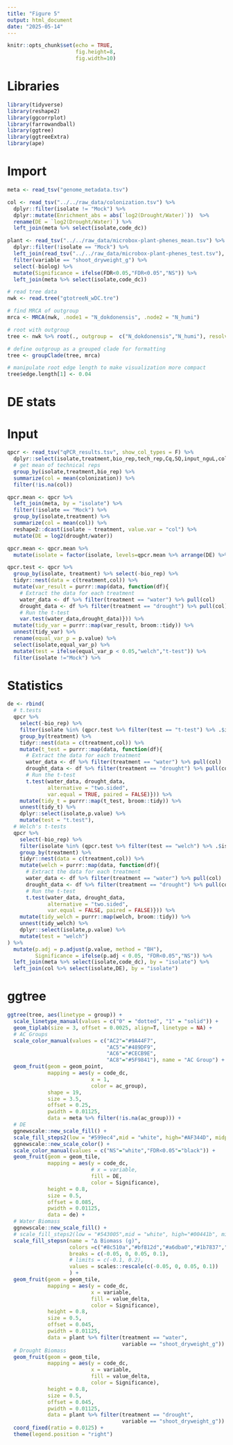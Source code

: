 ```yaml
---
title: "Figure 5"
output: html_document
date: "2025-05-14"
---
```


```r
knitr::opts_chunk$set(echo = TRUE,
                      fig.height=8,
                      fig.width=10)
```

# Libraries

```r
library(tidyverse)
library(reshape2)
library(ggcorrplot)
library(farrowandball)
library(ggtree)
library(ggtreeExtra)
library(ape)
```

# Import

```r
meta <- read_tsv("genome_metadata.tsv")

col <- read_tsv("../../raw_data/colonization.tsv") %>%
  dplyr::filter(isolate != "Mock") %>%
  dplyr::mutate(Enrichment_abs = abs(`log2(Drought/Water)`))  %>%
  rename(DE = `log2(Drought/Water)`) %>%
  left_join(meta %>% select(isolate,code_dc))

plant <- read_tsv("../../raw_data/microbox-plant-phenes_mean.tsv") %>%
  dplyr::filter(!isolate == "Mock") %>%
  left_join(read_tsv("../../raw_data/microbox-plant-phenes_test.tsv"), by = c("isolate","variable","treatment")) %>% 
  filter(variable == "shoot_dryweight_g") %>% 
  select(-biolog) %>% 
  mutate(Significance = ifelse(FDR<0.05,"FDR<0.05","NS")) %>%
  left_join(meta %>% select(isolate,code_dc))

# read tree data
nwk <- read.tree("gtotreeN_wDC.tre") 

# find MRCA of outgroup
mrca <- MRCA(nwk, .node1 = "N_dokdonensis", .node2 = "N_humi")

# root with outgroup
tree <- nwk %>% root(., outgroup =  c("N_dokdonensis","N_humi"), resolve.root = T)

# define outgroup as a grouped clade for formatting
tree <- groupClade(tree, mrca)

# manipulate root edge length to make visualization more compact
tree$edge.length[1] <- 0.04
```

# DE stats

# Input

```r
qpcr <- read_tsv("qPCR_results.tsv", show_col_types = F) %>%
  dplyr::select(isolate,treatment,bio_rep,tech_rep,Cq,SQ,input_nguL,colonization) %>%
  # get mean of technical reps
  group_by(isolate,treatment,bio_rep) %>%
  summarize(col = mean(colonization)) %>%
  filter(!is.na(col))

qpcr.mean <- qpcr %>%
  left_join(meta, by = "isolate") %>%
  filter(!isolate == "Mock") %>%
  group_by(isolate,treatment) %>%
  summarize(col = mean(col)) %>%
  reshape2::dcast(isolate ~ treatment, value.var = "col") %>%
  mutate(DE = log2(drought/water))

qpcr.mean <- qpcr.mean %>%
  mutate(isolate = factor(isolate, levels=qpcr.mean %>% arrange(DE) %>% .$isolate))
```


```r
qpcr.test <- qpcr %>%
  group_by(isolate, treatment) %>% select(-bio_rep) %>%
  tidyr::nest(data = c(treatment,col)) %>%
  mutate(var_result = purrr::map(data, function(df){
    # Extract the data for each treatment
    water_data <- df %>% filter(treatment == "water") %>% pull(col)
    drought_data <- df %>% filter(treatment == "drought") %>% pull(col)
    # Run the t-test
    var.test(water_data,drought_data)})) %>%
  mutate(tidy_var = purrr::map(var_result, broom::tidy)) %>%
  unnest(tidy_var) %>%
  rename(equal_var_p = p.value) %>%
  select(isolate,equal_var_p) %>%
  mutate(test = ifelse(equal_var_p < 0.05,"welch","t-test")) %>%
  filter(isolate !="Mock") %>%
```

# Statistics

```r
de <- rbind(
  # t.tests
  qpcr %>%
    select(-bio_rep) %>%
    filter(isolate %in% (qpcr.test %>% filter(test == "t-test") %>% .$isolate)) %>%
    group_by(treatment) %>%
    tidyr::nest(data = c(treatment,col)) %>%
    mutate(t_test = purrr::map(data, function(df){
      # Extract the data for each treatment
      water_data <- df %>% filter(treatment == "water") %>% pull(col)
      drought_data <- df %>% filter(treatment == "drought") %>% pull(col)
      # Run the t-test
      t.test(water_data, drought_data, 
             alternative = "two.sided",
             var.equal = TRUE, paired = FALSE)})) %>%
    mutate(tidy_t = purrr::map(t_test, broom::tidy)) %>%
    unnest(tidy_t) %>%
    dplyr::select(isolate,p.value) %>%
    mutate(test = "t.test"),
  # Welch's t-tests
  qpcr %>%
    select(-bio_rep) %>%
    filter(isolate %in% (qpcr.test %>% filter(test == "welch") %>% .$isolate)) %>%
    group_by(treatment) %>%
    tidyr::nest(data = c(treatment,col)) %>%
    mutate(welch = purrr::map(data, function(df){
      # Extract the data for each treatment
      water_data <- df %>% filter(treatment == "water") %>% pull(col)
      drought_data <- df %>% filter(treatment == "drought") %>% pull(col)
      # Run the t-test
      t.test(water_data, drought_data, 
             alternative = "two.sided",
             var.equal = FALSE, paired = FALSE)})) %>%
    mutate(tidy_welch = purrr::map(welch, broom::tidy)) %>%
    unnest(tidy_welch) %>%
    dplyr::select(isolate,p.value) %>%
    mutate(test = "welch")
) %>%
  mutate(p.adj = p.adjust(p.value, method = "BH"),
         Significance = ifelse(p.adj < 0.05, "FDR<0.05","NS")) %>%
  left_join(meta %>% select(isolate,code_dc), by = "isolate") %>%
  left_join(col %>% select(isolate,DE), by = "isolate")

```

# ggtree

```r

ggtree(tree, aes(linetype = group)) + 
  scale_linetype_manual(values = c("0" = "dotted", "1" = "solid")) +
  geom_tiplab(size = 3, offset = 0.0025, align=T, linetype = NA) +
  # AC Groups
  scale_color_manual(values = c("AC2"="#9A44F7",
                                "AC5"="#489DF9",
                                "AC6"="#CECB9E",
                                "AC8"="#5F9841"), name = "AC Group") +
  geom_fruit(geom = geom_point,
             mapping = aes(y = code_dc,
                           x = 1,
                           color = ac_group),
             shape = 19,
             size = 3.5,
             offset = 0.25,
             pwidth = 0.01125,
             data = meta %>% filter(!is.na(ac_group))) +
  # DE
  ggnewscale::new_scale_fill() +
  scale_fill_steps2(low = "#599ec4",mid = "white", high="#AF344D", midpoint = 0,) +
  ggnewscale::new_scale_color() +
  scale_color_manual(values = c("NS"="white","FDR<0.05"="black")) +
  geom_fruit(geom = geom_tile,
             mapping = aes(y = code_dc,
                           # x = variable,
                           fill = DE,
                           color = Significance),
             height = 0.8,
             size = 0.5,
             offset = 0.085,
             pwidth = 0.01125,
             data = de) +
  # Water Biomass
  ggnewscale::new_scale_fill() +
  # scale_fill_steps2(low = "#543005",mid = "white", high="#00441b", midpoint = 0) +
  scale_fill_stepsn(name = "∆ Biomass (g)", 
                    colors =c("#8c510a","#bf812d","#a6dba0","#1b7837","#00441b"),
                    breaks = c(-0.05, 0, 0.05, 0.1),
                    # limits = c(-0.1, 0.2),
                    values = scales::rescale(c(-0.05, 0, 0.05, 0.1))
                    ) +
  geom_fruit(geom = geom_tile,
             mapping = aes(y = code_dc,
                           x = variable,
                           fill = value_delta,
                           color = Significance),
             height = 0.8,
             size = 0.5,
             offset = 0.045,
             pwidth = 0.01125,
             data = plant %>% filter(treatment == "water",
                                     variable == "shoot_dryweight_g")) +
  # Drought Biomass
  geom_fruit(geom = geom_tile,
             mapping = aes(y = code_dc,
                           x = variable,
                           fill = value_delta,
                           color = Significance),
             height = 0.8,
             size = 0.5,
             offset = 0.045,
             pwidth = 0.01125,
             data = plant %>% filter(treatment == "drought",
                                     variable == "shoot_dryweight_g")) +
  coord_fixed(ratio = 0.0125) +
  theme(legend.position = "right")
```

